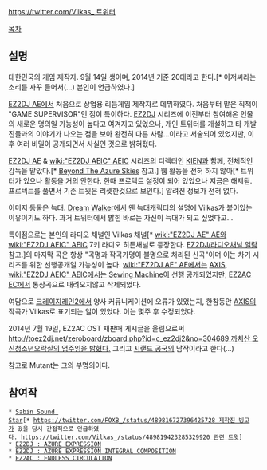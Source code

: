 [[https://twitter.com/Vilkas_ 트위터]]

[[목차]]
== 설명 ==
대한민국의 게임 제작자. 9월 14일 생이며, 2014년 기준 20대라고 한다.[* 아저씨라는 소리를 자꾸 들어서(...) 본인이 언급하였다.]

[[EZ2DJ AE]]에서 처음으로 상업용 리듬게임 제작자로 데뷔하였다.
처음부터 맡은 직책이 "GAME SUPERVISOR"인 점이 특이하다. [[EZ2DJ]] 시리즈에 이전부터 참여해온 인물의 새로운 명의일 가능성이 높다고 여겨지고 있었으나, 개인 트위터를 개설하고 타 개발진들과의 이야기가 나오는 점을 보아 완전히 다른 사람...이라고 서술되어 있었지만, 이후 여러 비밀이 공개되면서 사실인 것으로 밝혀졌다.

[[EZ2DJ AE]] & [[wiki:"EZ2DJ AEIC" AEIC]] 시리즈의 디렉터인 [[KIEN]]과 함께, 전체적인 감독을 맡았다.[* [[Beyond The Azure Skies]] 참고.]
웹 활동을 전혀 하지 않아[* 트위터가 있으나 활동을 거의 안한다. 한때 프로텍트 설정이 되어 있었으나 지금은 해제됨. 프로텍트를 풀면서 기존 트윗은 리셋한것으로 보인다.] 알려진 정보가 전혀 없다. 

이미지 동물은 늑대. [[Dream Walker]]에서 왠 늑대캐릭터의 설명에 Vilkas가 붙어있는 이유이기도 하다. 과거 트위터에서 밝힌 바로는 자신이 늑대가 되고 싶었다고...

특이점으로는 본인의 라디오 채널인 Vilkas 채널[* [[wiki:"EZ2DJ AE" AE]]와 [[wiki:"EZ2DJ AEIC" AEIC]] 7키 라디오 히든채널로 등장한다. [[EZ2DJ/라디오채널 일람]] 참고.]의 마지막 곡은 항상 "곡명과 작곡가명이 불명으로 처리된 신곡"이며 이는 차기 시리즈를 위한 선행공개일 가능성이 높다.
[[wiki:"EZ2DJ AE" AE]]에서는 [[AXIS]], [[wiki:"EZ2DJ AEIC" AEIC]]에서는 [[Sewing Machine]]이 선행 공개되었지만, [[EZ2AC EC]]에서 통상곡으로 내려오지않고 삭제되었다.

여담으로 [[크레이지레인2]]에서 양사 커뮤니케이션에 오류가 있었는지, 한참동안 [[AXIS]]의 작곡가 Vilkas로 표기되는 일이 있었다. 이는 몇주 후 수정되었다.

2014년 7월 19일, EZ2AC OST 재판매 게시글을 올림으로써 [[http://toez2dj.net/zeroboard/zboard.php?id=c_ez2dj2&no=304689 까치산 오신청소년오락실의 업주임을 밝혔다.]] 그리고 [[시랜드 공국]]의 남작이라고 한다(...)

참고로 Mutant는 그의 부명의이다.

== 참여작 ==
 * [[Sabin Sound Star]][* [[https://twitter.com/FOXB_/status/489816727396425728 제작진 빙고]]가 떴을 당시 간접적으로 언급하였다. [[https://twitter.com/Vilkas_/status/489819423285329920 관련 트윗]]]
 * [[EZ2DJ : AZURE EXPRESSION]]
 * [[EZ2DJ : AZURE EXPRESSION INTEGRAL COMPOSITION]]
 * [[EZ2AC : ENDLESS CIRCULATION]]
